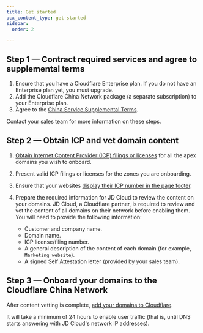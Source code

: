 ```yaml
---
title: Get started
pcx_content_type: get-started
sidebar:
  order: 2

---
```


## Step 1 — Contract required services and agree to supplemental terms

1. Ensure that you have a Cloudflare Enterprise plan. If you do not have an Enterprise plan yet, you must upgrade.
2. Add the Cloudflare China Network package (a separate subscription) to your Enterprise plan.
3. Agree to the [China Service Supplemental Terms](https://www.cloudflare.com/supplemental-terms/#china-service).

Contact your sales team for more information on these steps.

## Step 2 — Obtain ICP and vet domain content

1. [Obtain Internet Content Provider (ICP) filings or licenses](/china-network/concepts/icp/#obtain-an-icp-number) for all the apex domains you wish to onboard.

2. Present valid ICP filings or licenses for the zones you are onboarding.

3. Ensure that your websites [display their ICP number in the page footer](/china-network/concepts/icp/#display-your-icp-number).

4. Prepare the required information for JD Cloud to review the content on your domains. JD Cloud, a Cloudflare partner, is required to review and vet the content of all domains on their network before enabling them. You will need to provide the following information:

   * Customer and company name.
   * Domain name.
   * ICP license/filing number.
   * A general description of the content of each domain (for example, `Marketing website`).
   * A signed Self Attestation letter (provided by your sales team).

## Step 3 — Onboard your domains to the Cloudflare China Network

After content vetting is complete, [add your domains to Cloudflare](/fundamentals/setup/manage-domains/add-site/).

It will take a minimum of 24 hours to enable user traffic (that is, until DNS starts answering with JD Cloud's network IP addresses).
